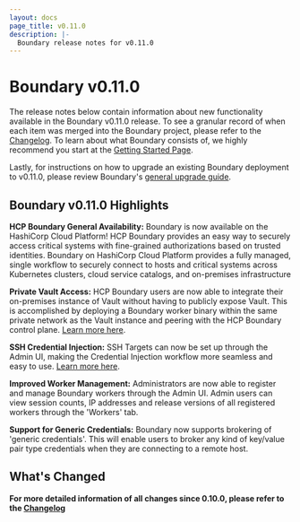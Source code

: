 ```yaml
---
layout: docs
page_title: v0.11.0
description: |-
  Boundary release notes for v0.11.0
---
```


# Boundary v0.11.0

The release notes below contain information about new functionality available in the Boundary v0.11.0 release. To see a granular record of when each item was
merged into the Boundary project, please refer to the [Changelog](https://github.com/hashicorp/boundary/blob/main/CHANGELOG.md). To learn about what Boundary
consists of, we highly recommend you start at the [Getting Started Page](/docs/getting-started).

Lastly, for instructions on how to upgrade an existing Boundary deployment to v0.11.0, please review Boundary's
[general upgrade guide](https://learn.hashicorp.com/tutorials/boundary/upgrade-version).

## Boundary v0.11.0 Highlights

**HCP Boundary General Availability:** Boundary is now available on the HashiCorp Cloud Platform! HCP Boundary provides an easy way to securely access critical
systems with fine-grained authorizations based on trusted identities. Boundary on HashiCorp Cloud Platform provides a fully managed, single workflow to securely
connect to hosts and critical systems across Kubernetes clusters, cloud service catalogs, and on-premises infrastructure

**Private Vault Access:** HCP Boundary users are now able to integrate their on-premises instance of Vault without having to publicly expose Vault. This is
accomplished by deploying a Boundary worker binary within the same private network as the Vault instance and peering with the HCP Boundary control plane.
[Learn more here](https://learn.hashicorp.com/tutorials/boundary/hcp-vault-cred-brokering-quickstart).

**SSH Credential Injection:** SSH Targets can now be set up through the Admin UI, making the Credential Injection workflow more seamless and easy to use.
[Learn more here](https://learn.hashicorp.com/tutorials/boundary/hcp-ssh-cred-injection?in=boundary/hcp-administration).

**Improved Worker Management:** Administrators are now able to register and manage Boundary workers through the Admin UI. Admin users can view session counts,
IP addresses and release versions of all registered workers through the 'Workers' tab.

**Support for Generic Credentials:** Boundary now supports brokering of 'generic credentials'. This will enable users to broker any kind of key/value pair type
credentials when they are connecting to a remote host.




## What's Changed


**For more detailed information of all changes since 0.10.0, please refer to the [Changelog](https://github.com/hashicorp/boundary/blob/main/CHANGELOG.md)**